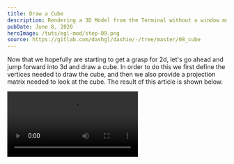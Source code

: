 ```yaml
---
title: Draw a Cube
description: Rendering a 3D Model from the Terminal without a window manager.
pubDate: June 8, 2020
heroImage: /tuts/egl-mod/step-09.png
source: https://gitlab.com/dashgl/dashie/-/tree/master/08_cube
---
```



Now that we hopefully are starting to get a grasp for 2d, let's go ahead and jump forward into 3d and draw a cube. In order to do this we first define the vertices needed to draw the cube, and then we also provide a projection matrix needed to look at the cube. The result of this article is shown below. 

<Video src="/tuts/egl-mod/cube.mp4"/>